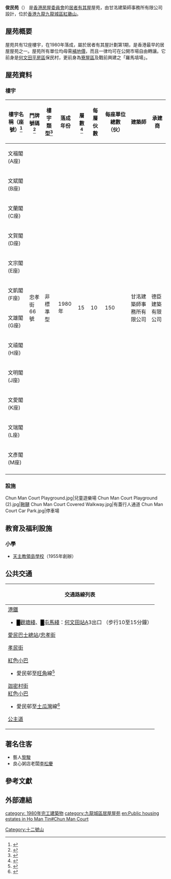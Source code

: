 {{HKPublicHousing |
| housename = 俊民苑
| authority =
| photo = Chun Man Court (sky-blue version).jpg
| phototitle = 
| district = 九龍城區
| type = 居者有其屋
| year = 1980年
| blocknumber = 12
| rentalflats = 1800
| flatsize = 484 - 592
| household = 
| auth = 
| website =
|address=忠孝街66號}}

'''俊民苑'''（{{Lang-en|Chun Man Court}}） 是[[香港房屋委員會|香港房屋委員會]]的[[居者有其屋|居者有其屋]]屋苑，由甘洺建築師事務所有限公司設計，位於[[香港|香港]][[九龍|九龍]][[九龍城區|九龍城區]][[十二號山|紅磡山]]。

== 屋苑概要 ==
屋苑共有12座樓宇，在1980年落成，屬於居者有其屋計劃第1期，是香港最早的居屋屋苑之一。屋苑所有單位均毋需[[補地價|補地價]]，而且一律均可在公開市場自由轉讓。它前身是[[何文田|何文田]][[香港平房區|平房區]]保民村，更前身為[[寮屋區|寮屋區]]及戰前興建之「羅馬墳場」。

== 屋苑資料 ==

=== 樓宇 ===
{| class="wikitable" style="text-align: center;"
|-
! 樓宇名稱（座號）<ref>{{Cite web |url=http://www.housingauthority.gov.hk/b5/interactivemap/court/0,,3-0-11_5735,00.html |title=俊民苑 |accessdate=2009-11-11 |archive-date=2008-02-24 |archive-url=https://web.archive.org/web/20080224042835/http://www.housingauthority.gov.hk/b5/interactivemap/court/0,,3-0-11_5735,00.html |dead-url=no }}</ref>!! 門牌號碼<ref>{{Cite web |url=https://hk.centadata.com/Result.aspx?search=%E4%BD%95%E6%96%87%E7%94%B0 |title=存档副本 |accessdate=2019-11-02 |archive-date=2019-11-02 |archive-url=https://web.archive.org/web/20191102071011/https://hk.centadata.com/Result.aspx%3Fsearch%3D%25E4%25BD%2595%25E6%2596%2587%25E7%2594%25B0 |dead-url=no }}</ref> !! 樓宇類型<ref>{{Cite web |url=https://www.midland.com.hk/estate/%E4%BF%8A%E6%B0%91%E8%8B%91-%E4%BD%95%E6%96%87%E7%94%B0-E00059 |title=存档副本 |accessdate=2019-11-02 |archive-date=2019-11-02 |archive-url=https://web.archive.org/web/20191102071009/https://www.midland.com.hk/estate/%25E4%25BF%258A%25E6%25B0%2591%25E8%258B%2591-%25E4%25BD%2595%25E6%2596%2587%25E7%2594%25B0-E00059 |dead-url=no }}</ref> !! 落成年份 !! 層數<ref>{{Cite web |url=https://hk.centadata.com/basicinfo.aspx?type=2&code=EAWDPPPHPG&ref=CD2_Detail |title=存档副本 |access-date=2019-11-02 |archive-date=2021-05-17 |archive-url=https://web.archive.org/web/20210517201352/https://hk.centadata.com/basicinfo.aspx?type=2&code=EAWDPPPHPG&ref=CD2_Detail }}</ref>
!每層伙數
!每座單位總數（伙）
!建築師
!承建商
|-
| 文福閣 (A座)
| rowspan="12" | 忠孝街66號
| rowspan="12" | 非標準型
| rowspan="12" | 1980年
| rowspan="12" | 15
| rowspan="12" |10
| rowspan="12" |150
| rowspan="12" |甘洺建築師事務所有限公司
| rowspan="12" |德臣建築有限公司
|-
| 文斌閣 (B座)
|-
| 文蘭閣 (C座)
|-
| 文賀閣 (D座)
|-
| 文宗閣 (E座)
|-
| 文凱閣 (F座)
|-
| 文雄閣 (G座)
|-
| 文禧閣 (H座)
|-
| 文明閣 (J座)
|-
| 文愛閣 (K座)
|-
| 文瑞閣 (L座)
|-
| 文彥閣 (M座)
|-
|}

=== 設施 ===
<gallery>
Chun Man Court Playground.jpg|兒童遊樂場
Chun Man Court Playground (2).jpg|[[鞦韆|鞦韆]]
Chun Man Court Covered Walkway.jpg|有蓋行人通道
Chun Man Court Car Park.jpg|停車場
</gallery>

==教育及福利設施==
===小學===
*[[天主教領島學校|天主教領島學校]]（1955年創辦）

==公共交通==
{| class="mw-collapsible mw-collapsed wikitable" 
! 交通路線列表
|-
|
;[[港鐵|港鐵]]
*<font color="{{觀塘綫色彩}}">█</font>[[觀塘綫|觀塘綫]]、<font color="{{屯馬綫色彩}}">█</font>[[屯馬綫|屯馬綫]]：[[何文田站|何文田站]]A3出口 （步行10至15分鐘）

;[[愛民巴士總站|愛民巴士總站]]/[[忠孝街|忠孝街]]
{{九龍新界巴士簡單列表|7B|8|41|45|241X}}
{{過海隧道巴士簡單列表|109}}
{{大嶼山巴士簡單列表|A20|E21A}}
{{九龍專線小巴簡單列表|8}}

;[[孝民街|孝民街]]
{{九龍新界巴士簡單列表|17}}
{{大嶼山巴士簡單列表|E21A}}
;[[紅色小巴|紅色小巴]]
*愛民邨至[[旺角|旺角]]線<ref>{{Cite web |url=http://www.16seats.net/chi/rmb/r_k73.html |title=愛民邨　—　旺角花園街 |accessdate=2016-09-21 |archive-date=2016-09-18 |archive-url=https://web.archive.org/web/20160918175624/http://www.16seats.net/chi/rmb/r_k73.html |dead-url=no }}</ref>

;[[迦密村街|迦密村街]]
;[[紅色小巴|紅色小巴]]
*愛民邨至[[土瓜灣|土瓜灣]]線<ref>{{Cite web |url=http://www.16seats.net/chi/rmb/r_k18.html |title=土瓜灣譚公道　—　愛民邨 |accessdate=2016-09-21 |archive-date=2017-06-10 |archive-url=https://web.archive.org/web/20170610054538/http://www.16seats.net/chi/rmb/r_k18.html |dead-url=no }}</ref>

;[[公主道|公主道]]
{{過海隧道巴士簡單列表|103|113|170|182|N170|N182|N373}}
|}

== 著名住客 ==

*藝人[[黎駿|黎駿]]
*良心粥店老闆[[李松慶|李松慶]]

== 參考文獻 ==
{{reflist}}
==外部連結==
{{九龍城區居屋屋苑}}
{{DEFAULTSORT: chun man court}}
[[Category:十二號山|Category:十二號山]]
[[category:_1980年完工建築物|category: 1980年完工建築物]]
[[category:九龍城區居屋屋苑|category:九龍城區居屋屋苑]]
[[en:Public_housing_estates_in_Ho_Man_Tin#Chun_Man_Court|en:Public housing estates in Ho Man Tin#Chun Man Court]]
